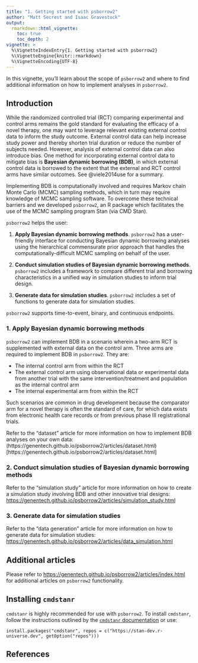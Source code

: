 ```yaml
---
title: "1. Getting started with psborrow2"
author: "Matt Secrest and Isaac Gravestock"
output:
  rmarkdown::html_vignette:
    toc: true
    toc_depth: 2
vignette: >
  %\VignetteIndexEntry{1. Getting started with psborrow2}
  %\VignetteEngine{knitr::rmarkdown}
  %\VignetteEncoding{UTF-8}
---
```




In this vignette, you'll learn about the scope of `psborrow2` and where to find
additional information on how to implement analyses in `psborrow2`.

## Introduction

While the randomized controlled trial (RCT) comparing experimental and control
arms remains the gold standard for evaluating the efficacy of a novel therapy,
one may want to leverage relevant existing external control data to inform the
study outcome. External control data can help increase study power and thereby
shorten trial duration or reduce the number of subjects needed. However,
analysis of external control data can also introduce bias. One method for
incorporating external control data to mitigate bias is **Bayesian dynamic
borrowing (BDB)**, in which external control data is borrowed to the extent
that the external and RCT control arms have similar outcomes. See @viele2014use for a summary.

Implementing BDB is computationally involved and requires Markov chain Monte
Carlo (MCMC) sampling methods, which in turn may require knowledge
of MCMC sampling software. To overcome these technical barriers and
we developed `psborrow2`, an R package which facilitates
the use of the MCMC sampling program Stan (via CMD Stan).

`psborrow2` helps the user:

1. **Apply Bayesian dynamic borrowing methods**. `psborrow2` has a user-friendly interface for
   conducting Bayesian dynamic borrowing analyses using the hierarchical commensurate prior approach 
   that handles the computationally-difficult MCMC sampling
   on behalf of the user.

2. **Conduct simulation studies of Bayesian dynamic borrowing methods**. `psborrow2` includes a
   framework to compare different trial and borrowing characteristics in a unified way
   in simulation studies to inform trial design.

3. **Generate data for simulation studies**. `psborrow2` includes a set of functions to generate
   data for simulation studies.

`psborrow2` supports time-to-event, binary, and continuous endpoints.

### 1. Apply Bayesian dynamic borrowing methods

`psborrow2` can implement BDB in a scenario wherein a two-arm RCT is
supplemented with external data on the control arm. Three arms are required to
implement BDB in `psborrow2`. They are:

* The internal control arm from within the RCT
* The external control arm using observational data or experimental data
from another trial with the same intervention/treatment and population
as the internal control arm
* The internal experimental arm from within the RCT

Such scenarios are common in drug development because the comparator arm for
a novel therapy is often the standard of care, for which data exists from
electronic health care records or from previous phase III registrational trials.

Refer to the "dataset" article for more information on
how to implement BDB analyses on your own data:
(https://genentech.github.io/psborrow2/articles/dataset.html)[https://genentech.github.io/psborrow2/articles/dataset.html]

### 2. Conduct simulation studies of Bayesian dynamic borrowing methods

Refer to the "simulation study" article for more information on
how to create a simulation study involving BDB and other innovative trial
designs: [https://genentech.github.io/psborrow2/articles/simulation_study.html](https://genentech.github.io/psborrow2/articles/simulation_study.html)

### 3. Generate data for simulation studies 

Refer to the "data generation" article for more information on
how to generate data for simulation studies: [https://genentech.github.io/psborrow2/articles/data_simulation.html](https://genentech.github.io/psborrow2/articles/data_simulation.html)

## Additional articles

Please refer to [https://genentech.github.io/psborrow2/articles/index.html](https://genentech.github.io/psborrow2/articles/index.html) for additional articles on `psborrow2` functionality.

## Installing `cmdstanr`

`cmdstanr` is highly recommended for use with `psborrow2`. To install `cmdstanr`, follow the instructions outlined by the [`cmdstanr` documentation](https://mc-stan.org/cmdstanr/) or use:

```
install.packages("cmdstanr", repos = c("https://stan-dev.r-universe.dev", getOption("repos")))
```


## References
